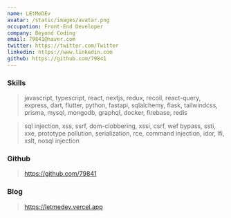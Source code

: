 ```yaml
---
name: LEtMeDEv
avatar: /static/images/avatar.png
occupation: Front-End Developer
company: Beyond Coding
email: 79841@naver.com
twitter: https://twitter.com/Twitter
linkedin: https://www.linkedin.com
github: https://github.com/79841
---
```


### Skills

> javascript, typescript, react, nextjs, redux, recoil, react-query, express,
> dart, flutter, python, fastapi, sqlalchemy, flask,
> tailwindcss, prisma, mysql, mongodb, graphql, docker, firebase, redis

> sql injection, xss, ssrf, dom-clobbering, xssi, csrf, wef bypass, ssti, xxe, prototype pollution, serialization, rce, command injection, idor, lfi, xslt, nosql injection

### Github

> https://github.com/79841

### Blog

> https://letmedev.vercel.app
